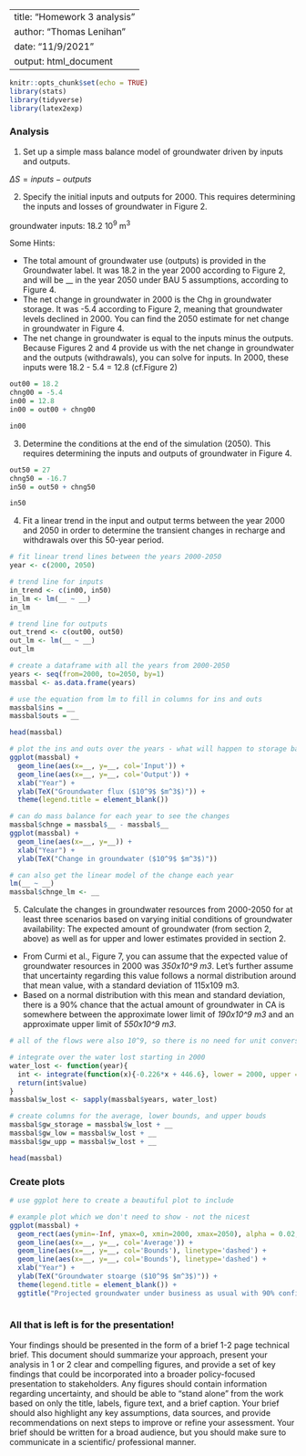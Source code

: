 --
title: "Homework 3 analysis"
author: "Thomas Lenihan"
date: "11/9/2021"
output: html_document
---

```r
knitr::opts_chunk$set(echo = TRUE)
library(stats)
library(tidyverse)
library(latex2exp)
```

### Analysis 


1. Set up a simple mass balance model of groundwater driven by inputs and outputs.

 $\Delta S = inputs - outputs$

2. Specify the initial inputs and outputs for 2000. This requires determining the inputs and losses of groundwater in Figure 2.

groundwater inputs: 18.2 10^9^ m^3^

Some Hints: 

- The total amount of groundwater use (outputs) is provided in the Groundwater label. It was 18.2 in the year 2000 according to Figure 2, and will be __ in the year 2050 under BAU 5 assumptions, according to Figure 4.
- The net change in groundwater in 2000 is the Chg in groundwater storage. It was -5.4 according to Figure 2, meaning that groundwater levels declined in 2000. You can find the 2050 estimate for net change in groundwater in Figure 4.
- The net change in groundwater is equal to the inputs minus the outputs. Because Figures 2 and 4 provide us with the net change in groundwater and the outputs (withdrawals), you can solve for inputs. In 2000, these inputs were 18.2 - 5.4 = 12.8 (cf.Figure 2) 

```r

out00 = 18.2
chng00 = -5.4
in00 = 12.8
in00 = out00 + chng00

in00

```

3. Determine the conditions at the end of the simulation (2050). This requires determining the inputs and outputs of groundwater in Figure 4.

```r

out50 = 27
chng50 = -16.7
in50 = out50 + chng50

in50

```

4. Fit a linear trend in the input and output terms between the year 2000 and 2050 in order to determine the transient changes in recharge and withdrawals over this 50-year period.

```r
# fit linear trend lines between the years 2000-2050
year <- c(2000, 2050)

# trend line for inputs
in_trend <- c(in00, in50)
in_lm <- lm(__ ~ __)
in_lm

# trend line for outputs
out_trend <- c(out00, out50)
out_lm <- lm(__ ~ __)
out_lm
```

```r
# create a dataframe with all the years from 2000-2050
years <- seq(from=2000, to=2050, by=1)
massbal <- as.data.frame(years)

# use the equation from lm to fill in columns for ins and outs
massbal$ins = __
massbal$outs = __

head(massbal)
```


```r
# plot the ins and outs over the years - what will happen to storage based on these trends?
ggplot(massbal) + 
  geom_line(aes(x=__, y=__, col='Input')) +
  geom_line(aes(x=__, y=__, col='Output')) +
  xlab("Year") + 
  ylab(TeX("Groundwater flux ($10^9$ $m^3$)")) + 
  theme(legend.title = element_blank())

# can do mass balance for each year to see the changes 
massbal$chnge = massbal$__ - massbal$__
ggplot(massbal) + 
  geom_line(aes(x=__, y=__)) +
  xlab("Year") + 
  ylab(TeX("Change in groundwater ($10^9$ $m^3$)"))

# can also get the linear model of the change each year
lm(__ ~ __)
massbal$chnge_lm <- __
```


5. Calculate the changes in groundwater resources from 2000-2050 for at least three scenarios based on varying initial conditions of groundwater availability: The expected amount of groundwater (from section 2, above) as well as for upper and lower estimates provided in section 2.

- From Curmi et al., Figure 7, you can assume that the expected value of groundwater resources in 2000 was
*350x10^9 m3*. Let's further assume that uncertainty regarding this value follows a normal distribution around that mean value, with a standard deviation of 115x109 m3. 
- Based on a normal distribution with this mean and standard deviation, there is a 90% chance that the actual
amount of groundwater in CA is somewhere between the approximate lower limit of *190x10^9 m3*
and an approximate upper limit of *550x10^9 m3*.

```r
# all of the flows were also 10^9, so there is no need for unit conversions

# integrate over the water lost starting in 2000
water_lost <- function(year){
  int <- integrate(function(x){-0.226*x + 446.6}, lower = 2000, upper = year) #this function comes from the linear model of change over year
  return(int$value)
}
massbal$w_lost <- sapply(massbal$years, water_lost)

# create columns for the average, lower bounds, and upper bouds
massbal$gw_storage = massbal$w_lost + __
massbal$gw_low = massbal$w_lost + __
massbal$gw_upp = massbal$w_lost + __

head(massbal)

```

### Create plots

```r
# use ggplot here to create a beautiful plot to include

# example plot which we don't need to show - not the nicest
ggplot(massbal) + 
  geom_rect(aes(ymin=-Inf, ymax=0, xmin=2000, xmax=2050), alpha = 0.02, fill='red') +
  geom_line(aes(x=__, y=__, col='Average')) +
  geom_line(aes(x=__, y=__, col='Bounds'), linetype='dashed') + 
  geom_line(aes(x=__, y=__, col='Bounds'), linetype='dashed') +
  xlab("Year") + 
  ylab(TeX("Groundwater stoarge ($10^9$ $m^3$)")) + 
  theme(legend.title = element_blank()) + 
  ggtitle("Projected groundwater under business as usual with 90% confidence interval")
  

```

### All that is left is for the presentation! 

Your findings should be presented in the form of a brief 1-2 page technical brief. This document should summarize your approach, present your analysis in 1 or 2 clear and compelling figures, and provide a set of key findings that could be incorporated into a broader policy-focused presentation to stakeholders. Any figures should contain information regarding uncertainty, and should be able to "stand alone” from the work based on only the title, labels, figure text, and a brief caption. Your brief should also highlight any key assumptions, data sources, and provide recommendations on next steps to improve or refine your assessment. Your brief should be written for a broad audience, but you should make sure to communicate in a scientific/ professional manner.
